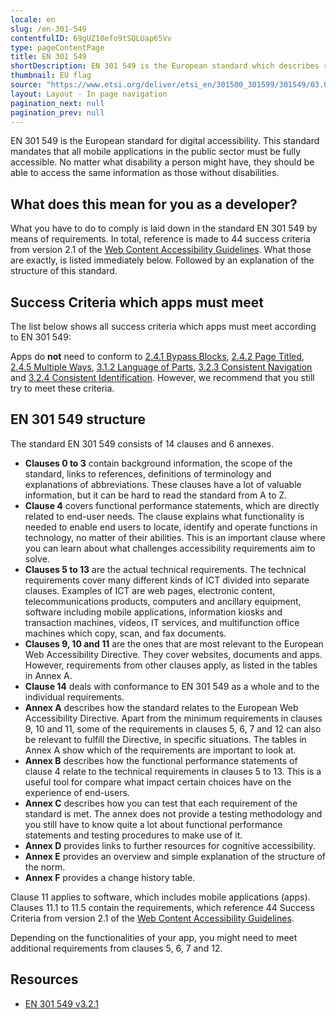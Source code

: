 ```yaml
---
locale: en
slug: /en-301-549
contentfulID: 69gUZ10efo9tSQLUap65Vv
type: pageContentPage
title: EN 301 549
shortDescription: EN 301 549 is the European standard which describes requirements which apps must meet in order to be accessible.
thumbnail: EU flag
source: "https://www.etsi.org/deliver/etsi_en/301500_301599/301549/03.02.01_60/en_301549v030201p.pdf"
layout: Layout - In page navigation
pagination_next: null
pagination_prev: null
---
```


EN 301 549 is the European standard for digital accessibility. This standard mandates that all mobile applications in the public sector must be fully accessible. No matter what disability a person might have, they should be able to access the same information as those without disabilities.

## What does this mean for you as a developer?

What you have to do to comply is laid down in the standard EN 301 549 by means of requirements. In total, reference is made to 44 success criteria from version 2.1 of the [Web Content Accessibility Guidelines](/en/guidelines/wcag). What those are exactly, is listed immediately below. Followed by an explanation of the structure of this standard.

## Success Criteria which apps must meet

The list below shows all success criteria which apps must meet according to EN 301 549:

<LinkList title="List of requirements for EN 301 549" isHighlighted={false}>
  <LinkListItem url="/en/guidelines/wcag/success-criterion-1-1-1" title="Success Criterion 1.1.1 - Non-text Content - Level A"/>
  <LinkListItem url="/en/guidelines/wcag/success-criterion-1-2-1" title="Success Criterion 1.2.1 - Audio-only and Video-only (Prerecorded) - Level A"/>
  <LinkListItem url="/en/guidelines/wcag/success-criterion-1-2-2" title="Success Criterion 1.2.2 - Captions (Prerecorded) - Level A"/>
  <LinkListItem url="/en/guidelines/wcag/success-criterion-1-2-3" title="Success Criterion 1.2.3 - Audio Description or Media Alternative (Prerecorded) - Level A"/>
  <LinkListItem url="/en/guidelines/wcag/success-criterion-1-2-4" title="Success Criterion 1.2.4 - Captions (Live) - Level AA"/>
  <LinkListItem url="/en/guidelines/wcag/success-criterion-1-2-5" title="Success Criterion 1.2.5 - Audio Description (Prerecorded) - Level AA"/>
  <LinkListItem url="/en/guidelines/wcag/success-criterion-1-3-1" title="Success Criterion 1.3.1 - Info and Relationships - Level A"/>
  <LinkListItem url="/en/guidelines/wcag/success-criterion-1-3-2" title="Success Criterion 1.3.2 - Meaningful Sequence - Level A"/>
  <LinkListItem url="/en/guidelines/wcag/success-criterion-1-3-3" title="Success Criterion 1.3.3 - Sensory Characteristics - Level A"/>
  <LinkListItem url="/en/guidelines/wcag/success-criterion-1-3-4" title="Success Criterion 1.3.4 - Orientation - Level AA"/>
  <LinkListItem url="/en/guidelines/wcag/success-criterion-1-3-5" title="Success Criterion 1.3.5 - Identify Input Purpose - Level AA"/>
  <LinkListItem url="/en/guidelines/wcag/success-criterion-1-4-1" title="Success Criterion 1.4.1 - Use of Color - Level A"/>
  <LinkListItem url="/en/guidelines/wcag/success-criterion-1-4-2" title="Success Criterion 1.4.2 - Audio Control - Level A"/>
  <LinkListItem url="/en/guidelines/wcag/success-criterion-1-4-3" title="Success Criterion 1.4.3 - Contrast (Minimum) - Level AA"/>
  <LinkListItem url="/en/guidelines/wcag/success-criterion-1-4-4" title="Success Criterion - 1.4.4 Resize text - Level AA"/>
  <LinkListItem url="/en/guidelines/wcag/success-criterion-1-4-5" title="Success Criterion 1.4.5 - Images of Text - Level AA"/>
  <LinkListItem url="/en/guidelines/wcag/success-criterion-1-4-10" title="Success Criterion 1.4.10 - Reflow - Level AA"/>
  <LinkListItem url="/en/guidelines/wcag/success-criterion-1-4-11" title="Success Criterion 1.4.11 - Non-text Contrast - Level AA"/>
  <LinkListItem url="/en/guidelines/wcag/success-criterion-1-4-12" title="Success Criterion 1.4.12 - Text Spacing - Level AA"/>
  <LinkListItem url="/en/guidelines/wcag/success-criterion-1-4-13" title="Success Criterion 1.4.13 - Content on Hover or Focus - Level AA"/>
  <LinkListItem url="/en/guidelines/wcag/success-criterion-2-1-1" title="Success Criterion 2.1.1 - Keyboard - Level A"/>
  <LinkListItem url="/en/guidelines/wcag/success-criterion-2-1-2" title="Success Criterion 2.1.2 - No Keyboard Trap - Level A"/>
  <LinkListItem url="/en/guidelines/wcag/success-criterion-2-1-4" title="Success Criterion 2.1.4 - Character Key Shortcuts - Level A"/>
  <LinkListItem url="/en/guidelines/wcag/success-criterion-2-2-1" title="Success Criterion 2.2.1 - Timing Adjustable - Level A"/>
  <LinkListItem url="/en/guidelines/wcag/success-criterion-2-2-2" title="Success Criterion 2.2.2 - Pause, Stop, Hide - Level A"/>
  <LinkListItem url="/en/guidelines/wcag/success-criterion-2-3-1" title="Success Criterion 2.3.1 - Three Flashes or Below Threshold - Level A"/>
  <LinkListItem url="/en/guidelines/wcag/success-criterion-2-4-3" title="Success Criterion 2.4.3 - Focus Order - Level A"/>
  <LinkListItem url="/en/guidelines/wcag/success-criterion-2-4-4" title="Success Criterion 2.4.4 - Link Purpose (In Context) - Level A"/>
  <LinkListItem url="/en/guidelines/wcag/success-criterion-2-4-6" title="Success Criterion 2.4.6 - Headings and Labels - Level AA"/>
  <LinkListItem url="/en/guidelines/wcag/success-criterion-2-4-7" title="Success Criterion 2.4.7 - Focus Visible - Level AA"/>
  <LinkListItem url="/en/guidelines/wcag/success-criterion-2-5-1" title="Success Criterion 2.5.1 - Pointer Gestures"/>
  <LinkListItem url="/en/guidelines/wcag/success-criterion-2-5-2" title="Success Criterion 2.5.2 - Pointer Cancellation - Level A"/>
  <LinkListItem url="/en/guidelines/wcag/success-criterion-2-5-3" title="Success Criterion 2.5.3 - Label in Name - Level A"/>
  <LinkListItem url="/en/guidelines/wcag/success-criterion-2-5-4" title="Success Criterion 2.5.4 - Motion Actuation - Level A"/>
  <LinkListItem url="/en/guidelines/wcag/success-criterion-3-1-1" title="Success Criterion 3.1.1 - Language of Page - Level A"/>
  <LinkListItem url="/en/guidelines/wcag/success-criterion-3-2-1" title="Success Criterion 3.2.1 - On Focus - Level A"/>
  <LinkListItem url="/en/guidelines/wcag/success-criterion-3-2-2" title="Success Criterion 3.2.2 - On Input - Level A"/>
  <LinkListItem url="/en/guidelines/wcag/success-criterion-3-3-1" title="Success Criterion 3.3.1 - Error Identification - Level A"/>
  <LinkListItem url="/en/guidelines/wcag/success-criterion-3-3-2" title="Success Criterion 3.3.2 - Labels or Instructions - Level A"/>
  <LinkListItem url="/en/guidelines/wcag/success-criterion-3-3-3" title="Success Criterion 3.3.3 - Error Suggestion - Level AA"/>
  <LinkListItem url="/en/guidelines/wcag/success-criterion-3-3-4" title="Success Criterion 3.3.4 - Error Prevention (Legal, Financial, Data) - Level AA"/>
  <LinkListItem url="/en/guidelines/wcag/success-criterion-4-1-1" title="Success Criterion 4.1.1 - Parsing - Level A"/>
  <LinkListItem url="/en/guidelines/wcag/success-criterion-4-1-2" title="Success Criterion 4.1.2 - Name, Role, Value - Level A"/>
  <LinkListItem url="/en/guidelines/wcag/success-criterion-4-1-3" title="Success Criterion 4.1.3 - Status Messages - Level AA"/>
</LinkList>

Apps do **not** need to conform to [2.4.1 Bypass Blocks](/en/guidelines/wcag/success-criterion-2-4-1), [2.4.2 Page Titled](/en/guidelines/wcag/success-criterion-2-4-2), [2.4.5 Multiple Ways](/en/guidelines/wcag/success-criterion-2-4-5), [3.1.2 Language of Parts](/en/guidelines/wcag/success-criterion-3-1-2), [3.2.3 Consistent Navigation](/en/guidelines/wcag/success-criterion-3-2-3) and [3.2.4 Consistent Identification](/en/guidelines/wcag/success-criterion-3-2-4). However, we recommend that you still try to meet these criteria.

## EN 301 549 structure

The standard EN 301 549 consists of 14 clauses and 6 annexes.

- **Clauses 0 to 3** contain background information, the scope of the standard, links to references, definitions of terminology and explanations of abbreviations. These clauses have a lot of valuable information, but it can be hard to read the standard from A to Z.
- **Clause 4** covers functional performance statements, which are directly related to end-user needs. The clause explains what functionality is needed to enable end users to locate, identify and operate functions in technology, no matter of their abilities. This is an important clause where you can learn about what challenges accessibility requirements aim to solve.
- **Clauses 5 to 13** are the actual technical requirements. The technical requirements cover many different kinds of ICT divided into separate clauses. Examples of ICT are web pages, electronic content, telecommunications products, computers and ancillary equipment, software including mobile applications, information kiosks and transaction machines, videos, IT services, and multifunction office machines which copy, scan, and fax documents.
- **Clauses 9, 10 and 11** are the ones that are most relevant to the European Web Accessibility Directive. They cover websites, documents and apps. However, requirements from other clauses apply, as listed in the tables in Annex A.
- **Clause 14** deals with conformance to EN 301 549 as a whole and to the individual requirements.
- **Annex A** describes how the standard relates to the European Web Accessibility Directive. Apart from the minimum requirements in clauses 9, 10 and 11, some of the requirements in clauses 5, 6, 7 and 12 can also be relevant to fulfill the Directive, in specific situations. The tables in Annex A show which of the requirements are important to look at.
- **Annex B** describes how the functional performance statements of clause 4 relate to the technical requirements in clauses 5 to 13. This is a useful tool for compare what impact certain choices have on the experience of end-users.
- **Annex C** describes how you can test that each requirement of the standard is met. The annex does not provide a testing methodology and you still have to know quite a lot about functional performance statements and testing procedures to make use of it.
- **Annex D** provides links to further resources for cognitive accessibility.
- **Annex E** provides an overview and simple explanation of the structure of the norm.
- **Annex F** provides a change history table.

Clause 11 applies to software, which includes mobile applications (apps). Clauses 11.1 to 11.5 contain the requirements, which reference 44 Success Criteria from version 2.1 of the [Web Content Accessibility Guidelines](/en/guidelines/wcag).

Depending on the functionalities of your app, you might need to meet additional requirements from clauses 5, 6, 7 and 12.

## Resources

- [EN 301 549 v3.2.1](https://www.etsi.org/deliver/etsi_en/301500_301599/301549/03.02.01_60/en_301549v030201p.pdf)